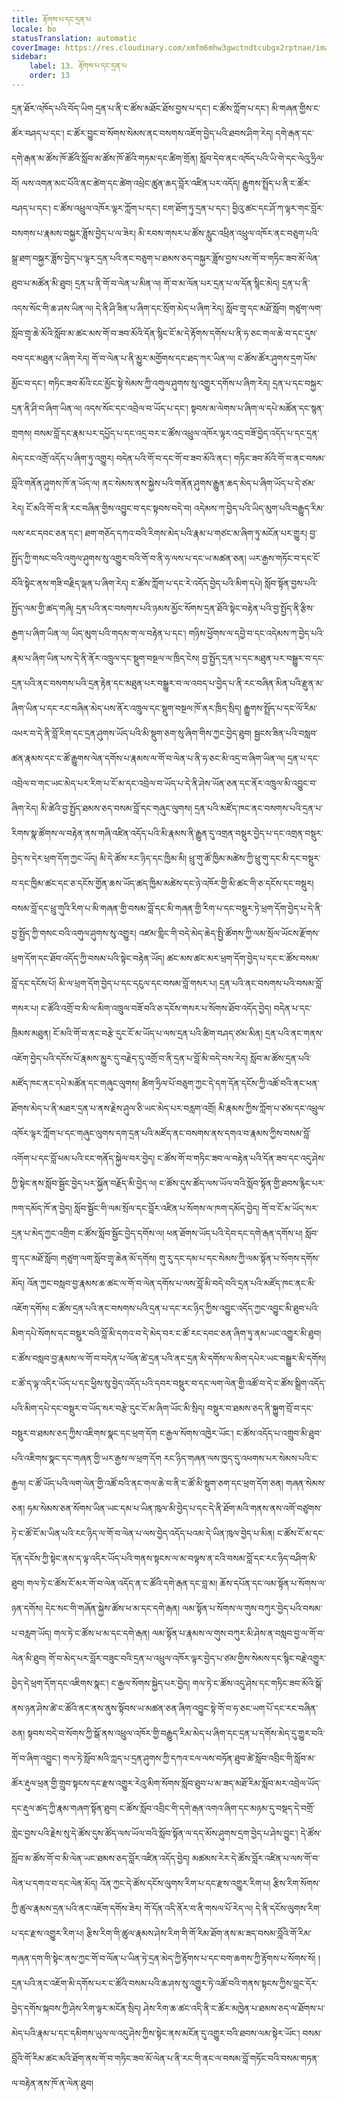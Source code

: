 ```yaml
---
title: རྟོགས་པ་དང་དྲན་པ
locale: bo
statusTranslation: automatic
coverImage: https://res.cloudinary.com/xmfm6mhw3gwctndtcubgx2rptnae/image/upload/v1740337243/small_cover_educacion_fundamental_a051170f1c.webp
sidebar:
    label: 13. རྟོགས་པ་དང་དྲན་པ
    order: 13
---
```

དྲན་ཐོར་འཁོད་པའི་བོད་ཡིག དྲན་པ་ནི་ང་ཚོས་མཐོང་ཐོས་བྱས་པ་དང་། ང་ཚོས་ཀློག་པ་དང་། མི་གཞན་གྱིས་ང་ཚོར་བཤད་པ་དང་། ང་ཚོར་བྱུང་བ་སོགས་སེམས་ནང་བསགས་འཇོག་བྱེད་པའི་ཐབས་ཤིག་རེད། དགེ་རྒན་དང་དགེ་རྒན་མ་ཚོས་ཁོ་ཚོའི་སློབ་མ་ཚོས་ཁོ་ཚོའི་གཏམ་དང་ཚིག་གྲོན། སློབ་དེབ་ནང་འཁོད་པའི་ཡི་གེ་དང་ལེའུ་ཧྲིལ་བོ། ལས་འགན་མང་པོའི་ནང་ཚེག་དང་ཚེག་འཕྲེང་ཚུན་ཆད་བློར་འཛིན་པར་འདོད། རྒྱུགས་སྤྲོད་པ་ནི་ང་ཚོར་བཤད་པ་དང་། ང་ཚོས་འཕྲུལ་འཁོར་ལྟར་ཀློག་པ་དང་། ངག་ཐོག་ཏུ་དྲན་པ་དང་། བྱིའུ་ཚང་དང་ཤོ་ཀ་ལྟར་གང་བློར་བསགས་པ་རྣམས་བསྐྱར་ཟློས་བྱེད་པ་ལ་ཟེར། མི་རབས་གསར་པ་ཚོས་རླུང་འཕྲིན་འཕྲུལ་འཁོར་ནང་བཅུག་པའི་སྒྲ་ཐག་བསྐྱར་ཟློས་བྱེད་པ་ལྟར་དྲན་པའི་ནང་བཅུག་པ་ཐམས་ཅད་བསྐྱར་ཟློས་བྱས་པས་གོ་བ་གཏིང་ཟབ་མོ་ལེན་ཐུབ་པ་མཚོན་མི་ཐུབ། དྲན་པ་ནི་གོ་བ་ལེན་པ་མིན་ལ། གོ་བ་མ་ལོན་པར་དྲན་པ་ལ་དོན་སྙིང་མེད། དྲན་པ་ནི་འདས་སོང་གི་ཆ་ཤས་ཡིན་ལ། དེ་ནི་ཤི་ཟིན་པ་ཞིག་དང་སྲོག་མེད་པ་ཞིག་རེད། སློབ་གྲྭ་དང་མཐོ་སློབ། གཙུག་ལག་སློབ་གྲྭ་ཆེ་མོའི་སློབ་མ་ཚང་མས་གོ་བ་ཟབ་མོའི་དོན་སྙིང་ངོ་མ་དེ་རྟོགས་དགོས་པ་ནི་ཧ་ཅང་གལ་ཆེ་བ་དང་དུས་བབ་དང་མཐུན་པ་ཞིག་རེད། གོ་བ་ལེན་པ་ནི་མྱུར་མགྱོགས་དང་ཐད་ཀར་ཡིན་ལ། ང་ཚོས་ཚོར་ཤུགས་དྲག་པོས་མྱོང་བ་དང་། གཏིང་ཟབ་མོའི་ངང་མྱོང་སྟེ་སེམས་ཀྱི་འགུལ་ཤུགས་སུ་འགྱུར་དགོས་པ་ཞིག་རེད། དྲན་པ་དང་བསྐྱར་དྲན་ནི་ཤི་བ་ཞིག་ཡིན་ལ། འདས་སོང་དང་འབྲེལ་བ་ཡོད་པ་དང་། སྟབས་མ་ལེགས་པ་ཞིག་ལ་དཔེ་མཚོན་དང་སྙན་གྲགས། བསམ་བློ་དང་རྣམ་པར་དཔྱོད་པ་དང་འདྲ་བར་ང་ཚོས་འཕྲུལ་འཁོར་ལྟར་འདྲ་བཟོ་བྱེད་འདོད་པ་དང་དྲན་མེད་ངང་འགྲོ་འདོད་པ་ཞིག་ཏུ་འགྱུར། བདེན་པའི་གོ་བ་དང་གོ་བ་ཟབ་མོའི་ནང་། གཏིང་ཟབ་མོའི་གོ་བ་ནང་བསམ་བློའི་གནོན་ཤུགས་ཁོ་ན་ཡོད་ལ། ནང་སེམས་ནས་སྐྱེས་པའི་གནོན་ཤུགས་རྒྱུན་ཆད་མེད་པ་ཞིག་ཡོད་པ་དེ་ཙམ་རེད། ངོ་མའི་གོ་བ་ནི་རང་བཞིན་གྱིས་འབྱུང་བ་དང་སྟབས་བདེ་བ། འདེམས་ཀ་བྱེད་པའི་ཡིད་མུག་པའི་བརྒྱུད་རིམ་ལས་རང་དབང་ཅན་དང་། ཐག་གཅོད་དཀའ་བའི་རིགས་མེད་པའི་རྣམ་པ་གཙང་མ་ཞིག་ཏུ་མངོན་པར་གྱུར། བྱ་སྤྱོད་ཀྱི་གསང་བའི་འགུལ་ཤུགས་སུ་འགྱུར་བའི་གོ་བ་ནི་ཧ་ལས་པ་དང་ཡ་མཚན་ཅན། ཡར་རྒྱས་གཏོང་བ་དང་ངོ་བོའི་སྟེང་ནས་གཟི་བརྗིད་ལྡན་པ་ཞིག་རེད། ང་ཚོས་ཀློག་པ་དང་རེ་འདོད་བྱེད་པའི་མིག་དཔེ། སློབ་སྟོན་བྱས་པའི་སྤྱོད་ལམ་གྱི་ཚད་གཞི། དྲན་པའི་ནང་བསགས་པའི་ཉམས་མྱོང་སོགས་དྲན་ཐོའི་སྟེང་བརྟེན་པའི་བྱ་སྤྱོད་ནི་རྩིས་རྒྱག་པ་ཞིག་ཡིན་ལ། ཡིད་མུག་པའི་གདམ་ག་ལ་བརྟེན་པ་དང་། གཉིས་ཕྱོགས་ལ་དབྱེ་བ་དང་འདེམས་ཀ་བྱེད་པའི་རྣམ་པ་ཞིག་ཡིན་པས་དེ་ནི་ནོར་འཁྲུལ་དང་སྡུག་བསྔལ་ལ་ཁྲིད་ངེས། བྱ་སྤྱོད་དྲན་པ་དང་མཐུན་པར་བསྒྱུར་བ་དང་དྲན་པའི་ནང་བསགས་པའི་དྲན་རྟེན་དང་མཐུན་པར་བསྒྱུར་བ་ལ་འབད་པ་བྱེད་པ་ནི་རང་བཞིན་མིན་པའི་རྫུན་མ་ཞིག་ཡིན་པ་དང་རང་བཞིན་མེད་པས་ནོར་འཁྲུལ་དང་སྡུག་བསྔལ་ཁོ་ནར་ཁྲིད་སྲིད། རྒྱུགས་སྤྲོད་པ་དང་ལོ་རིམ་འཕར་བ་དེ་ནི་བློ་རིག་དང་དྲན་ཤུགས་ཡོད་པའི་མི་སྡུག་ཅག་སུ་ཞིག་གིས་ཀྱང་བྱེད་ཐུབ། སྦྱངས་ཟིན་པའི་བསླབ་ཚན་རྣམས་དང་ང་ཚོ་རྒྱུགས་ལེན་དགོས་པ་རྣམས་ལ་གོ་བ་ལེན་པ་ནི་ཧ་ཅང་མི་འདྲ་བ་ཞིག་ཡིན་ལ། དྲན་པ་དང་འབྲེལ་བ་གང་ཡང་མེད་པར་རིག་པ་ངོ་མ་དང་འབྲེལ་བ་ཡོད་པ་དེ་ནི་ཤེས་ཡོན་ཅན་དང་ནོར་འཁྲུལ་མི་འབྱུང་བ་ཞིག་རེད། མི་ཚེའི་བྱ་སྤྱོད་ཐམས་ཅད་བསམ་བློ་དང་གཞུང་ལུགས། དྲན་པའི་མཛོད་ཁང་ནང་བསགས་པའི་དྲན་པ་རིགས་སྣ་ཚོགས་ལ་བརྟེན་ནས་གཞི་འཛིན་འདོད་པའི་མི་རྣམས་ནི་རྒྱུན་དུ་འགྲན་བསྡུར་བྱེད་པ་དང་འགྲན་བསྡུར་བྱེད་ས་དེར་ཕྲག་དོག་ཀྱང་ཡོད། མི་དེ་ཚོས་རང་ཉིད་དང་ཁྱིམ་མི། ཕྲུ་གུ་ཚོ་ཁྱིམ་མཚེས་ཀྱི་ཕྲུ་གུ་དང་མི་དང་བསྡུར་བ་དང་ཁྱིམ་ཚང་དང་ཅ་དངོས་གྱོན་ཆས་ཡོད་ཚད་ཁྱིམ་མཚེས་དང་ཉེ་འཁོར་གྱི་མི་ཚང་གི་ཅ་དངོས་དང་བསྡུར། བསམ་བློ་དང་ཕྲུ་གུའི་རིག་པ་མི་གཞན་གྱི་བསམ་བློ་དང་མི་གཞན་གྱི་རིག་པ་དང་བསྡུར་ཏེ་ཕྲག་དོག་བྱེད་པ་དེ་ནི་བྱ་སྤྱོད་ཀྱི་གསང་བའི་འགུལ་ཤུགས་སུ་འགྱུར། འཛམ་གླིང་གི་བདེ་མེད་ཆེད་སྤྱི་ཚོགས་ཀྱི་ལམ་སྲོལ་ཡོངས་རྫོགས་ཕྲག་དོག་དང་ཐོབ་འདོད་ཀྱི་བསམ་པའི་སྟེང་བརྟེན་ཡོད། ཚང་མས་ཚང་མར་ཕྲག་དོག་བྱེད་པ་དང་ང་ཚོས་བསམ་བློ་དང་དངོས་པོ། མི་ལ་ཕྲག་དོག་བྱེད་པ་དང་དངུལ་དང་བསམ་བློ་གསར་པ། དྲན་པའི་ནང་བསགས་པའི་བསམ་བློ་གསར་པ། ང་ཚོའི་འགྲོ་བ་མི་ལ་མིག་འཁྲུལ་བཟོ་བའི་ཅ་དངོས་གསར་པ་སོགས་ཐོབ་འདོད་བྱེད། བདེན་པ་དང་ཁྲིམས་མཐུན། ངོ་མའི་གོ་བ་ནང་བརྩེ་དུང་ངོ་མ་ཡོད་པ་ལས་དྲན་པའི་ཚིག་བཤད་ཙམ་མིན། དྲན་པའི་ནང་གནས་འཇོག་བྱེད་པའི་དངོས་པོ་རྣམས་མྱུར་དུ་བརྗེད་དུ་འགྲོ་བ་ནི་དྲན་པ་བློ་མི་བདེ་བས་རེད། སློབ་མ་ཚོས་དྲན་པའི་མཛོད་ཁང་ནང་དཔེ་མཚོན་དང་གཞུང་ལུགས། ཚིག་ཧྲིལ་པོ་བཅུག་ཀྱང་དེ་དག་དོན་དངོས་ཀྱི་འཚོ་བའི་ནང་ཕན་ཐོགས་མེད་པ་ནི་མཐར་དྲན་པ་ནས་རྗེས་ཤུལ་ཅི་ཡང་མེད་པར་བརླག་འགྲོ། མི་རྣམས་ཀྱིས་ཀློག་པ་ཙམ་དང་འཕྲུལ་འཁོར་ལྟར་ཀློག་པ་དང་གཞུང་ལུགས་དག་དྲན་པའི་མཛོད་ནང་བསགས་ནས་དགའ་བ་རྣམས་ཀྱིས་བསམ་བློ་འགོག་པ་དང་བློ་ཕམ་པའི་ངང་གནོད་སྐྱེལ་བར་བྱེད། ང་ཚོས་གོ་བ་གཏིང་ཟབ་ལ་བརྟེན་པའི་དོན་ཟབ་དང་འདུ་ཤེས་ཀྱི་སྟེང་ནས་སློབ་སྦྱོང་བྱེད་པར་སྐྱོན་བརྗོད་མི་བྱེད་ལ། ང་ཚོས་དུས་ཚོད་ལས་ཡོལ་བའི་སློབ་སྟོན་གྱི་ཐབས་རྙིང་པར་ཁག་དམོད་ཁོ་ན་བྱེད། སློབ་སྦྱོང་གི་ལམ་སྲོལ་དང་བློར་འཛིན་པ་སོགས་ལ་ཁག་དམོད་བྱེད། གོ་བ་ངོ་མ་ཡོད་སར་དྲན་པ་མེད་ཀྱང་འགྲིག ང་ཚོས་སློབ་སྦྱོང་བྱེད་དགོས་ལ། ཕན་ཐོགས་ཡོད་པའི་དེབ་དང་དགེ་རྒན་དགོས་པ། སློབ་གྲྭ་དང་མཐོ་སློབ། གཙུག་ལག་སློབ་གྲྭ་ཆེན་མོ་དགོས། གུ་རུ་དང་དམ་པ་དང་སེམས་ཀྱི་ལམ་སྟོན་པ་སོགས་དགོས་མོད། འོན་ཀྱང་བསླབ་བྱ་རྣམས་ཆ་ཚང་ལ་གོ་བ་ལེན་དགོས་པ་ལས་བློ་མི་བདེ་བའི་དྲན་པའི་མཛོད་ཁང་ནང་མི་འཇོག་དགོས། ང་ཚོས་དྲན་པའི་ནང་བསགས་པའི་དྲན་པ་དང་རང་ཉིད་ཀྱིས་འབྱུང་འདོད་ཀྱང་འབྱུང་མི་ཐུབ་པའི་མིག་དཔེ་སོགས་དང་བསྡུར་བའི་བློ་མི་དགའ་བ་དེ་མེད་བར་ང་ཚོ་རང་དབང་ཅན་ཞིག་ཏུ་ནམ་ཡང་འགྱུར་མི་ཐུབ། ང་ཚོས་བསླབ་བྱ་རྣམས་ལ་གོ་བ་བདེན་པ་ལོན་ཚེ་དྲན་པའི་ནང་དྲན་མི་དགོས་ལ་མིག་དཔེར་ཡང་བསྒྱུར་མི་དགོས། ང་ཚོ་ད་ལྟ་འདིར་ཡོད་པ་དང་ཕྱིས་སུ་བྱེད་འདོད་པའི་དབར་བསྡུར་བ་དང་ལག་ལེན་གྱི་འཚོ་བ་དེ་ང་ཚོས་སྒྲིག་འདོད་པའི་མིག་དཔེ་དང་བསྡུར་བ་ཡོད་སར་བརྩེ་དུང་ངོ་མ་ཞིག་ཡོང་མི་སྲིད། བསྡུར་བ་ཐམས་ཅད་ནི་སྐྱུག་བྲོ་བ་དང་བསྡུར་བ་ཐམས་ཅད་ཀྱིས་འཇིགས་སྣང་དང་ཕྲག་དོག ང་རྒྱལ་སོགས་འཁྱེར་ཡོང་། ང་ཚོས་འདོད་པ་འགྲུབ་མི་ཐུབ་པའི་འཇིགས་སྣང་དང་གཞན་གྱི་ཡར་རྒྱས་ལ་ཕྲག་དོག རང་ཉིད་གཞན་ལས་ཁྱད་དུ་འཕགས་པར་སེམས་པའི་ང་རྒྱལ། ང་ཚོ་ཡོད་པའི་ལག་ལེན་གྱི་འཚོ་བའི་ནང་གལ་ཆེ་བ་ནི་ང་ཚོ་མི་སྡུག་ཅག་དང་ཕྲག་དོག་ཅན། གཞན་སེམས་ཅན། ཧམ་སེམས་ཅན་སོགས་ཡིན་ཡང་དམ་པ་ཡིན་ཁུལ་མི་བྱེད་པ་དང་དེ་ནི་ཐོག་མའི་གནས་ནས་འགོ་བཙུགས་ཏེ་ང་ཚོ་ངོ་མ་ཡིན་པའི་རང་ཉིད་ལ་གོ་བ་ལེན་པ་ལས་བྱེད་འདོད་པའམ་དེ་ཡིན་ཁུལ་བྱེད་པ་མིན། ང་ཚོས་ངོ་མ་དང་དོན་དངོས་ཀྱི་སྟེང་ནས་ད་ལྟ་འདིར་ཡོད་པའི་གནས་སྟངས་ལ་མ་བལྟས་ན་ངའི་བསམ་བློ་དང་རང་ཉིད་བཤིག་མི་ཐུབ། གལ་ཏེ་ང་ཚོས་ངོ་མར་གོ་བ་ལེན་འདོད་ན་ང་ཚོའི་དགེ་རྒན་དང་བླ་མ། ཆོས་དཔོན་དང་ལམ་སྟོན་པ་སོགས་ལ་ཉན་དགོས། དེང་སང་གི་གཞོན་སྐྱེས་ཚོས་ཕ་མ་དང་དགེ་རྒན། ལམ་སྟོན་པ་སོགས་ལ་གུས་བཀུར་བྱེད་པའི་བསམ་པ་བརླག་ཡོད། གལ་ཏེ་ང་ཚོས་ཕ་མ་དང་དགེ་རྒན། ལམ་སྟོན་པ་རྣམས་ལ་གུས་བཀུར་མི་ཤེས་ན་བསླབ་བྱ་ལ་གོ་བ་ལེན་མི་ཐུབ། གོ་བ་མེད་པར་བློར་བཟུང་བའི་དྲན་པ་འཕྲུལ་འཁོར་ལྟར་བྱེད་པ་ཙམ་གྱིས་སེམས་དང་སྙིང་བརྗེ་འགྱུར་བྱེད་དེ་ཕྲག་དོག་དང་འཇིགས་སྣང་། ང་རྒྱལ་སོགས་སྐྱེད་པར་བྱེད། གལ་ཏེ་ང་ཚོས་འདུ་ཤེས་དང་གཏིང་ཟབ་མོའི་སྒོ་ནས་ཉན་ཤེས་ཚེ་ང་ཚོའི་ནང་ནས་ནུས་སྟོབས་ཡ་མཚན་ཅན་ཞིག་འབྱུང་སྟེ་གོ་བ་ཧ་ཅང་ཡག་པོ་དང་རང་བཞིན་ཅན། སྟབས་བདེ་བ་སོགས་ཀྱི་སྒོ་ནས་འཕྲུལ་འཁོར་གྱི་བརྒྱུད་རིམ་མེད་པ་ཞིག་དང་དྲན་པ་དགོས་མེད་དུ་གྱུར་བའི་གོ་བ་ཞིག་འབྱུང་། གལ་ཏེ་སློབ་མའི་ཀླད་པ་དྲན་ཤུགས་ཀྱི་དཀའ་ངལ་ལས་བཏོན་ཐུབ་ཚེ་སློབ་འབྲིང་གི་སློབ་མ་ཚོར་རྡུལ་ཕྲན་གྱི་གྲུབ་སྟངས་དང་རྫས་འགྱུར་རེའུ་མིག་སོགས་སློབ་ཐུབ་པ་མ་ཟད་མཐོ་རིམ་སློབ་མར་འབྲེལ་ཡོད་དང་རྡུལ་ཚད་ཀྱི་རྣམ་གཞག་སྟོན་ཐུབ། ང་ཚོས་སློབ་འབྲིང་གི་དགེ་རྒན་འགའ་ཞིག་དང་མཉམ་དུ་བསྡད་དེ་བགྲོ་གླེང་བྱས་པའི་རྗེས་སུ་དེ་ཚོས་དུས་ཚོད་ལས་ཡོལ་བའི་སློབ་སྟོན་ལ་དད་མོས་ཤུགས་དྲག་བྱེད་པ་ཤེས་བྱུང་། དེ་ཚོས་སློབ་མ་ཚོས་གོ་བ་མི་ལེན་ཡང་ཐམས་ཅད་བློར་འཛིན་འདོད་བྱེད། མཚམས་རེར་དེ་ཚོས་བློར་འཛིན་པ་ལས་གོ་བ་ལེན་པ་དགའ་བ་དང་ལེན་མོད། འོན་ཀྱང་དེ་ཚོས་དངོས་ལུགས་རིག་པ་དང་རྫས་འགྱུར་རིག་པ། རྩིས་རིག་སོགས་ཀྱི་ཚུལ་རྣམས་དྲན་པའི་ནང་འཇོག་དགོས་ཟེར། གོ་དོན་འདི་ནོར་བ་ནི་གསལ་པོ་རེད་ལ། དེ་ནི་དངོས་ལུགས་རིག་པ་དང་རྫས་འགྱུར་རིག་པ། རྩིས་རིག་གི་ཚུལ་རྣམས་ཤེས་རིག་གི་གོ་རིམ་ཐོག་ནས་མ་ཟད་བསམ་བློའི་གོ་རིམ་གཞན་དག་གི་སྟེང་ནས་ཀྱང་གོ་བ་ལོན་པ་ཡིན་ཏེ་དྲན་མེད་ཀྱི་རྟོགས་པ་དང་བག་ཆགས་ཀྱི་རྟོགས་པ་སོགས་སོ། ། དྲན་པའི་ནང་འཇོག་མི་དགོས་པར་ང་ཚོའི་བསམ་པའི་ཆ་ཤས་སུ་འགྱུར་ཏེ་འཚོ་བའི་གནས་སྟངས་ཀྱིས་བླང་དོར་བྱེད་དགོས་སྐབས་ཀྱི་ཤེས་རིག་ལྟར་མངོན་སྲིད། ཤེས་རིག་ཆ་ཚང་འདི་ནི་ང་ཚོར་མཁྱེན་པ་ཐམས་ཅད་ལ་ཐོགས་པ་མེད་པའི་རྣམ་པ་དང་དམིགས་ཡུལ་ལ་འདུ་ཤེས་ཀྱིས་སྟེང་ནས་མངོན་དུ་འགྱུར་བའི་ཐབས་ལམ་སྟེར་ཡོང་། བསམ་བློའི་གོ་རིམ་ཚང་མའི་ཐོག་ནས་གོ་བ་གཏིང་ཟབ་མོ་ལེན་པ་ནི་རང་གི་ནང་ལ་བསམ་བློ་གཏོང་བའི་བསམ་གཏན་ལ་བརྟེན་ནས་ཁོ་ན་ལེན་ཐུབ།

